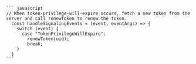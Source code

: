 <PlatformWrapper platform='android'>


</PlatformWrapper>

<PlatformWrapper platform='ios'>


</PlatformWrapper>

<PlatformWrapper platform = 'web'>

    ``` javascript
    // When token-privilege-will-expire occurs, fetch a new token from the server and call renewToken to renew the token.
      const handleSignalingEvents = (event, eventArgs) => {
        switch (event) {
          case "TokenPrivilegeWillExpire":
            renewToken(uid);
            break;
        }
      }
    ```
  
</PlatformWrapper>

